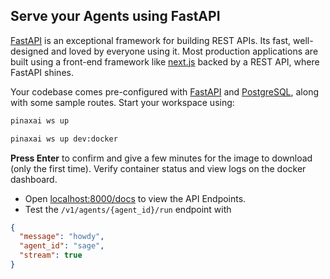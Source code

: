 ## Serve your Agents using FastAPI

[FastAPI](https://fastapi.tiangolo.com/) is an exceptional framework for building REST APIs. Its fast, well-designed and loved by everyone using it. Most production applications are built using a front-end framework like [next.js](https://nextjs.org) backed by a REST API, where FastAPI shines.

Your codebase comes pre-configured with [FastAPI](https://fastapi.tiangolo.com/) and [PostgreSQL](https://www.postgresql.org/), along with some sample routes. Start your workspace using:

<CodeGroup>

```bash terminal
pinaxai ws up
```

```bash shorthand
pinaxai ws up dev:docker
```

</CodeGroup>

**Press Enter** to confirm and give a few minutes for the image to download (only the first time). Verify container status and view logs on the docker dashboard.

- Open [localhost:8000/docs](http://localhost:8000/docs) to view the API Endpoints.
- Test the `/v1/agents/{agent_id}/run` endpoint with

```json
{
  "message": "howdy",
  "agent_id": "sage",
  "stream": true
}
```
